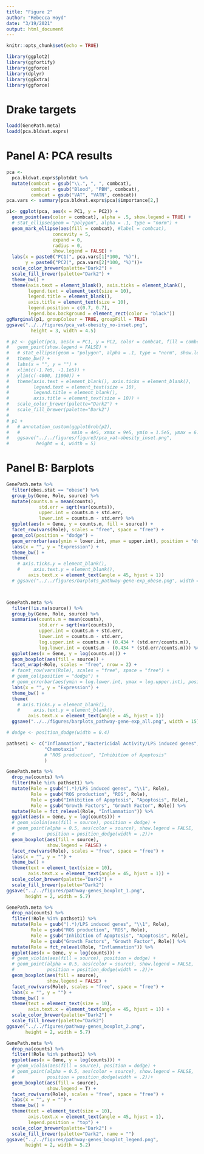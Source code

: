 ```yaml
---
title: "Figure 2"
author: "Rebecca Hoyd"
date: "3/19/2021"
output: html_document
---
```


```r
knitr::opts_chunk$set(echo = TRUE)

library(ggplot2)
library(ggfortify)
library(ggforce)
library(dplyr)
library(ggExtra)
library(ggforce)
```


# Drake targets
```r
loadd(GenePath.meta)
loadd(pca.bldvat.exprs)
```

# Panel A: PCA results

```r
pca <- 
  pca.bldvat.exprs$plotdat %>%
  mutate(combcat = gsub("\\.", ", ", combcat),
         combcat = gsub("Blood", "PBN", combcat),
         combcat = gsub("VAT", "VATN", combcat))
pca.vars <- summary(pca.bldvat.exprs$pca)$importance[2,]

p1<- ggplot(pca, aes(x = PC1, y = PC2)) +
  geom_point(aes(color = combcat), alpha = .5, show.legend = TRUE) +
  # stat_ellipse(geom = "polygon", alpha = .1, type = "norm") +
  geom_mark_ellipse(aes(fill = combcat), #label = combcat), 
                 concavity = 5,
                 expand = 0,
                 radius = 0,
                 show.legend = FALSE) +
  labs(x = paste0("PC1(", pca.vars[1]*100, "%)"),
       y = paste0("PC2(", pca.vars[2]*100, "%)"))+
  scale_color_brewer(palette="Dark2") +
  scale_fill_brewer(palette="Dark2") +
  theme_bw() +
  theme(axis.text = element_blank(), axis.ticks = element_blank(),
        legend.text = element_text(size = 10),
        legend.title = element_blank(),
        axis.title = element_text(size = 10),
        legend.position = c(0.7, 0.7),
        legend.box.background = element_rect(color = "black"))
ggMarginal(p1, groupColour = TRUE, groupFill = TRUE)
ggsave("../../figures/pca_vat-obesity_no-inset.png",
         height = 3, width = 4.5)

# p2 <- ggplot(pca, aes(x = PC1, y = PC2, color = combcat, fill = combcat, alpha = .5)) +
#   geom_point(show.legend = FALSE) +
#   # stat_ellipse(geom = "polygon", alpha = .1, type = "norm", show.legend = F) +
#   theme_bw() +
#   labs(x = "", y = "") +
#   xlim(c(-1.7e5, -1.1e5)) +
#   ylim(c(-4000, 11000)) +
#   theme(axis.text = element_blank(), axis.ticks = element_blank(),
#         legend.text = element_text(size = 10),
#         legend.title = element_blank(),
#         axis.title = element_text(size = 10)) +
#   scale_color_brewer(palette="Dark2") +
#   scale_fill_brewer(palette="Dark2")
# 
# p1 +
#   # annotation_custom(ggplotGrob(p2), 
#   #                   xmin = 4e5, xmax = 9e5, ymin = 1.5e5, ymax = 6.8e5) +
#   ggsave("../../figures/figure3/pca_vat-obesity_inset.png",
#          height = 4, width = 5)
```

# Panel B: Barplots

```r
GenePath.meta %>%
  filter(obes.stat == "obese") %>%
  group_by(Gene, Role, source) %>%
  mutate(counts.m = mean(counts),
            std.err = sqrt(var(counts)),
            upper.int = counts.m + std.err,
            lower.int = counts.m - std.err) %>%
  ggplot(aes(x = Gene, y = counts.m, fill = source)) +
  facet_row(vars(Role), scales = "free", space = "free") +
  geom_col(position = "dodge") +
  geom_errorbar(aes(ymin = lower.int, ymax = upper.int), position = "dodge") +
  labs(x = "", y = "Expression") +
  theme_bw() +
  theme(
    # axis.ticks.y = element_blank(),
    #     axis.text.y = element_blank(),
        axis.text.x = element_text(angle = 45, hjust = 1)) 
  # ggsave("../../figures/barplots_pathway-gene-exp_obese.png", width = 15)



GenePath.meta %>%
  filter(!is.na(source)) %>%
  group_by(Gene, Role, source) %>%
  summarise(counts.m = mean(counts),
            std.err = sqrt(var(counts)),
            upper.int = counts.m + std.err,
            lower.int = counts.m - std.err,
            log.upper.int = counts.m + (0.434 * (std.err/counts.m)),
            log.lower.int = counts.m - (0.434 * (std.err/counts.m))) %>%
  ggplot(aes(x = Gene, y = log(counts.m))) +
  geom_boxplot(aes(fill = source)) +
  facet_wrap(~Role, scales = "free", nrow = 2) +
  # facet_row(vars(Role), scales = "free", space = "free") +
  # geom_col(position = "dodge") +
  # geom_errorbar(aes(ymin = log.lower.int, ymax = log.upper.int), position = "dodge") +
  labs(x = "", y = "Expression") +
  theme_bw() +
  theme(
    # axis.ticks.y = element_blank(),
    #     axis.text.y = element_blank(),
        axis.text.x = element_text(angle = 45, hjust = 1)) 
  ggsave("../../figures/barplots_pathway-gene-exp_all.png", width = 15)
```

```r
# dodge <- position_dodge(width = 0.4)

pathset1 <- c("Inflammation","Bactericidal Activity/LPS induced genes",
              "Chemotaxis"
              # "ROS production", "Inhibition of Apoptosis"
              )

GenePath.meta %>%
  drop_na(counts) %>%
  filter(Role %in% pathset1) %>%
  mutate(Role = gsub("(.*)/LPS induced genes", "\\1", Role),
         Role = gsub("ROS production", "ROS", Role),
         Role = gsub("Inhibition of Apoptosis", "Apoptosis", Role),
         Role = gsub("Growth Factors", "Growth Factor", Role)) %>%
  mutate(Role = fct_relevel(Role, "Inflammation")) %>%
  ggplot(aes(x = Gene, y = log(counts))) +
  # geom_violin(aes(fill = source), position = dodge) +
  # geom_point(alpha = 0.5, aes(color = source), show.legend = FALSE,
  #            position = position_dodge(width = .2))+
  geom_boxplot(aes(fill = source),
               show.legend = FALSE) +
  facet_row(vars(Role), scales = "free", space = "free") +
  labs(x = "", y = "") +
  theme_bw() +
  theme(text = element_text(size = 10),
        axis.text.x = element_text(angle = 45, hjust = 1)) +
  scale_color_brewer(palette="Dark2") +
  scale_fill_brewer(palette="Dark2") 
ggsave("../../figures/pathway-genes_boxplot_1.png", 
       height = 2, width = 5.7)

GenePath.meta %>%
  drop_na(counts) %>%
  filter(!Role %in% pathset1) %>%
  mutate(Role = gsub("(.*)/LPS induced genes", "\\1", Role),
         Role = gsub("ROS production", "ROS", Role),
         Role = gsub("Inhibition of Apoptosis", "Apoptosis", Role),
         Role = gsub("Growth Factors", "Growth Factor", Role)) %>%
  mutate(Role = fct_relevel(Role, "Inflammation")) %>%
  ggplot(aes(x = Gene, y = log(counts))) +
  # geom_violin(aes(fill = source), position = dodge) +
  # geom_point(alpha = 0.5, aes(color = source), show.legend = FALSE,
  #            position = position_dodge(width = .2))+
  geom_boxplot(aes(fill = source),
               show.legend = FALSE) +
  facet_row(vars(Role), scales = "free", space = "free") +
  labs(x = "", y = "") +
  theme_bw() +
  theme(text = element_text(size = 10),
        axis.text.x = element_text(angle = 45, hjust = 1)) +
  scale_color_brewer(palette="Dark2") +
  scale_fill_brewer(palette="Dark2") 
ggsave("../../figures/pathway-genes_boxplot_2.png", 
       height = 2, width = 5.7)

GenePath.meta %>%
  drop_na(counts) %>%
  filter(!Role %in% pathset1) %>%
  ggplot(aes(x = Gene, y = log(counts))) +
  # geom_violin(aes(fill = source), position = dodge) +
  # geom_point(alpha = 0.5, aes(color = source), show.legend = FALSE,
  #            position = position_dodge(width = .2))+
  geom_boxplot(aes(fill = source),
               show.legend = T) +
  facet_row(vars(Role), scales = "free", space = "free") +
  labs(x = "", y = "") +
  theme_bw() +
  theme(text = element_text(size = 10),
        axis.text.x = element_text(angle = 45, hjust = 1),
        legend.position = "top") +
  scale_color_brewer(palette="Dark2") +
  scale_fill_brewer(palette="Dark2", name = "")
ggsave("../../figures/pathway-genes_boxplot_legend.png", 
       height = 2, width = 5.2)
```


